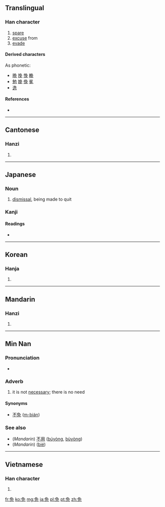 ==Translingual==

===Han character===
{{Han char|rn=10|rad=儿|as=06|sn=8|four=2741<sub>6</sub>|canj=弓日竹山 (NAHU)}}

# [[spare]]
# [[excuse]] from
# [[evade]]

====Derived characters====
<!-- Sorted by Japanese reading; please feel free to sort better, namely by Chinese reading -->
As phonetic:
* [[晩]] [[挽]] [[悗]] [[輓]]<!-- ばん, ban -->
* [[勉]] [[娩]] [[俛]] [[冕]] <!-- べん, ben -->
* [[逸]] <!-- いつ, itsu -->

====References====
* {{Han ref|kx=0124.230|dkj=01358|dj=0264.030|hdz=10270.090|uh=514D|ud=20813|bh=A74B|bd=42827}}

----

==Cantonese==

===Hanzi===
{{yue-hanzi|jyut=|y=min5}}

# {{defn|lang=yue|sort=儿06}}

----

==Japanese==

===Noun===
{{ja-noun|k|hira=めん|rom=men}} 

# [[dismissal]], being made to quit

===Kanji===
{{ja-kanji|grade=c|rs=儿06}}

====Readings====
* {{ja-readings|on=[[めん]] (men), [[べん]] (ben)|kun=[[まぬかれる]] (manukareru), [[ゆるす]] (yurusu)}}

----

==Korean==

===Hanja===
{{ko-hanja|hangeul=[[면]], [[문]]|rv=myeon, mun|mr=myŏn, mun}}

# {{defn|lang=ko|sort=儿06}}

----

==Mandarin==

===Hanzi===
{{cmn-hanzi|pin=[[miǎn]] ([[mian3]])|wg=mien<sup>3</sup>}}

# {{defn|lang=cmn|sort=儿06}}

----

==Min Nan==

===Pronunciation===
* {{IPA|[bɪɛn˥˧]|lang=nan}}

===Adverb===
{{nan-adv|ts|poj=bián|pojt=bian2|rs=儿06}}

# it is not [[necessary]]; there is no need

====Synonyms====
* [[不免]] ([[m̄-bián|m{{unicode|̄}}-bián]])

===See also===
* (''Mandarin'') [[不用]] ([[búyòng]], [[bùyòng]])
* (''Mandarin'') {{zh-ts|別|别}} ([[bié]])

----

==Vietnamese==

===Han character===
{{vi-hantu|[[miễn]], [[mấy]], [[mến]], [[mém]], [[mễm]]|rs=儿06}}

# {{defn|lang=vi|sort=儿06}}

[[fr:免]]
[[ko:免]]
[[mg:免]]
[[ja:免]]
[[pl:免]]
[[pt:免]]
[[zh:免]]